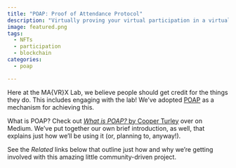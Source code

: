 ```yaml
---
title: "POAP: Proof of Attendance Protocol"
description: "Virtually proving your virtual participation in a virtual lab!"
image: featured.png
tags: 
  - NFTs
  - participation
  - blockchain
categories:
  - poap

---
```


Here at the MA{VR}X Lab, we believe people should get credit for the things they do. This includes engaging with the lab! We've adopted [POAP](https://poap.xyz) as a mechanism for achieving this.

What is POAP? Check out [*What is POAP?* by Cooper Turley](https://medium.com/poap/what-is-poap-d7e8fdfc207d) over on Medium. We've put together our own brief introduction, as well, that explains just how we'll be using it (or, planning to, anyway!).

See the _Related_ links below that outline just how and why we're getting involved with this amazing little community-driven project.